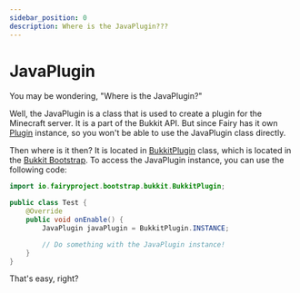 ```yaml
---
sidebar_position: 0
description: Where is the JavaPlugin???
---
```


# JavaPlugin

You may be wondering, "Where is the JavaPlugin?"

Well, the JavaPlugin is a class that is used to create a plugin for the Minecraft server.
It is a part of the Bukkit API. But since Fairy has it own [Plugin](https://github.com/FairyProject/fairy/blob/v0.7/framework/platforms/core-platform/src/main/java/io/fairyproject/plugin/Plugin.java) instance, so you won't be able to use the JavaPlugin class directly.

Then where is it then? It is located in [BukkitPlugin](https://github.com/FairyProject/fairy/blob/v0.7/framework/bootstraps/bukkit-bootstrap/src/main/java/io/fairyproject/bootstrap/bukkit/BukkitPlugin.java) class, which is located in the [Bukkit Bootstrap](/structure/bootstrap/bukkit).
To access the JavaPlugin instance, you can use the following code:

```java
import io.fairyproject.bootstrap.bukkit.BukkitPlugin;

public class Test {
    @Override
    public void onEnable() {
        JavaPlugin javaPlugin = BukkitPlugin.INSTANCE;

        // Do something with the JavaPlugin instance!
    }
}
```

That's easy, right?